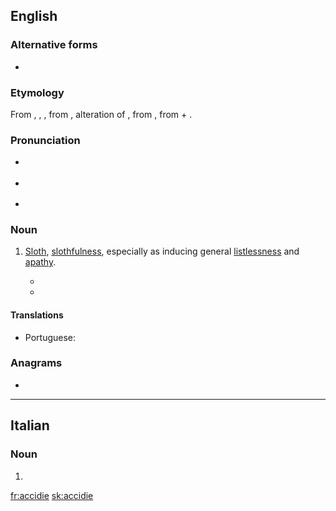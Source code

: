 ==English==

===Alternative forms===
* {{l|en|acedia}}

===Etymology===
From {{etyl|xno|en}} {{m|fro|accidie}}, {{etyl|fro|en}} {{m|fro|accide}}, {{m|fro|accidie}}, from {{etyl|LL.|en}} {{m|la|accīdia}}, alteration of {{m|la|acēdia||sloth, torpor}}, from {{etyl|grc|en}} {{m|grc|ἀκήδεια||indifference|sc=polytonic}}, from {{m|grc|ἀ-||not|sc=polytonic}} + {{m|grc|κῆδος||care|sc=polytonic}}.

===Pronunciation===
* {{a|UK}} {{IPA|/ˈæk.sɪ.di/|lang=en}}
* {{a|US}} {{IPA|/ˈæk.sə.di/|lang=en}}
* {{audio|Accidie US.ogg|Audio (US)|lang=en}}

===Noun===
{{en-noun|-}}

# {{lb|en|now|literary}} [[sloth|Sloth]], [[slothfulness]], especially as inducing general [[listlessness]] and [[apathy]]. {{defdate|from 13th c.}}
#* {{quote-book|year=c. 1390|author={{w|Geoffrey Chaucer}}|chapter=The Parson's Tale|title=Canterbury Tales|passage=Aftere þe synnes of Envie I wil speke of þe synne of '''Accidie'''.}}
#* {{quote-book|year=1978|author={{w|Lawrence Durrell}}|title=Livia|publisher=Faber & Faber|year_published=1992|page=363|passage=Underneath the surface excitements the demon of '''accidie''' had her by the hair.}}

====Translations====
{{trans-top|general listlessness and apathy}}
* Portuguese: {{t|pt|acídia|f}}
{{trans-mid}}
{{trans-bottom}}

===Anagrams===
* {{l|en|cecidia}}

----

==Italian==

===Noun===
{{head|it|noun plural form|g=f}}

# {{plural of|accidia|lang=it}}

[[fr:accidie]]
[[sk:accidie]]